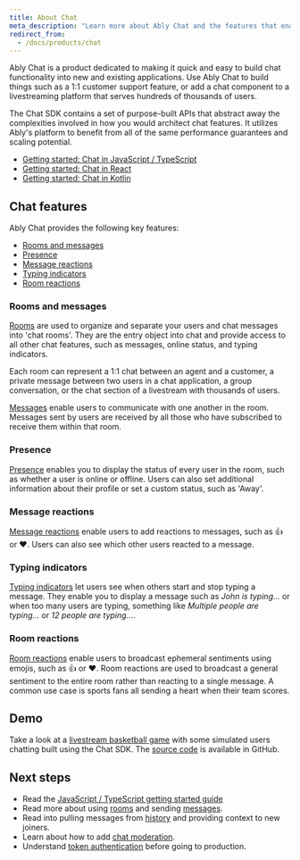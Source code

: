 ```yaml
---
title: About Chat
meta_description: "Learn more about Ably Chat and the features that enable you to quickly build functionality into new and existing applications."
redirect_from:
  - /docs/products/chat
---
```


Ably Chat is a product dedicated to making it quick and easy to build chat functionality into new and existing applications. Use Ably Chat to build things such as a 1:1 customer support feature, or add a chat component to a livestreaming platform that serves hundreds of thousands of users.

The Chat SDK contains a set of purpose-built APIs that abstract away the complexities involved in how you would architect chat features. It utilizes Ably's platform to benefit from all of the same performance guarantees and scaling potential.

* [Getting started: Chat in JavaScript / TypeScript](/docs/chat/getting-started/javascript)
* [Getting started: Chat in React](/docs/chat/getting-started/react)
* [Getting started: Chat in Kotlin](/docs/chat/getting-started/kotlin)

## Chat features <a id="features"/>

Ably Chat provides the following key features:

* [Rooms and messages](#rooms)
* [Presence](#presence)
* [Message reactions](#message-reactions)
* [Typing indicators](#typing)
* [Room reactions](#reactions)

### Rooms and messages <a id="rooms"/>

[Rooms](/docs/chat/rooms) are used to organize and separate your users and chat messages into 'chat rooms'. They are the entry object into chat and provide access to all other chat features, such as messages, online status, and typing indicators.

Each room can represent a 1:1 chat between an agent and a customer, a private message between two users in a chat application, a group conversation, or the chat section of a livestream with thousands of users.

[Messages](/docs/chat/rooms/messages) enable users to communicate with one another in the room. Messages sent by users are received by all those who have subscribed to receive them within that room.

### Presence <a id="presence"/>

[Presence](/docs/chat/rooms/presence) enables you to display the status of every user in the room, such as whether a user is online or offline. Users can also set additional information about their profile or set a custom status, such as 'Away'.

### Message reactions <a id="message-reactions"/>

[Message reactions](/docs/chat/rooms/message-reactions) enable users to add reactions to messages, such as 👍 or ❤. Users can also see which other users reacted to a message.

### Typing indicators <a id="typing"/>

[Typing indicators](/docs/chat/rooms/typing) let users see when others start and stop typing a message. They enable you to display a message such as *John is typing...* or when too many users are typing, something like *Multiple people are typing...* or *12 people are typing...*.

### Room reactions <a id="reactions"/>

[Room reactions](/docs/chat/rooms/reactions) enable users to broadcast ephemeral sentiments using emojis, such as 👍 or ❤. Room reactions are used to broadcast a general sentiment to the entire room rather than reacting to a single message. A common use case is sports fans all sending a heart when their team scores.

## Demo

Take a look at a [livestream basketball game](https://ably-livestream-chat-demo.vercel.app) with some simulated users chatting built using the Chat SDK. The [source code](https://github.com/ably/ably-chat-js/tree/main/demo) is available in GitHub.

## Next steps <a id="next"/>

* Read the [JavaScript / TypeScript getting started guide](/docs/chat/getting-started/javascript)
* Read more about using [rooms](/docs/chat/rooms) and sending [messages](/docs/chat/rooms/messages).
* Read into pulling messages from [history](/docs/chat/rooms/history) and providing context to new joiners.
* Learn about how to add [chat moderation](/docs/chat/moderation).
* Understand [token authentication](/docs/auth/token) before going to production.
